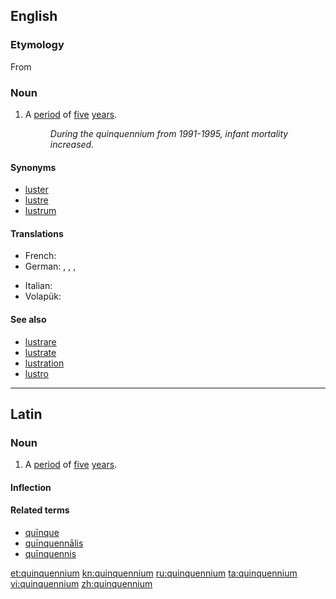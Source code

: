 ==English==

===Etymology===
From {{etyl|la|en}} {{term|quīnquennium|lang=la}}

===Noun===
{{en-noun|quinquenniums|quinquennia}}

# A [[period]] of [[five]] [[year]]s.
#: ''During the quinquennium from 1991-1995, infant mortality increased.''

====Synonyms====
* [[luster]]
* [[lustre]]
* [[lustrum]]

====Translations====
{{trans-top|period of time five years long}}
* French: {{t+|fr|quinquennat|m}}
* German: {{t+|de|Lustrum|n}}, {{t+|de|Jahrfünft|n}}, {{t|de|Fünfjahresperiode|f}}, {{t+|de|Quinquennium|n}}
{{trans-mid}}
* Italian: {{t+|it|quinquennio|m}}
* Volapük: {{t|vo|lulyel}}
{{trans-bottom}}

====See also====
* [[lustrare]]
* [[lustrate]]
* [[lustration]]
* [[lustro]]

----

==Latin==

===Noun===
{{la-noun|quinquennium|quinquennii|quinquenniī|n|second}}

# A [[period]] of [[five]] [[year]]s.

====Inflection====
{{la-decl-2nd-N|quinquenni}}

====Related terms====
* [[quinque#Latin|quīnque]]
* [[quinquennalis#Latin|quīnquennālis]]
* [[quinquennis#Latin|quīnquennis]]

[[et:quinquennium]]
[[kn:quinquennium]]
[[ru:quinquennium]]
[[ta:quinquennium]]
[[vi:quinquennium]]
[[zh:quinquennium]]